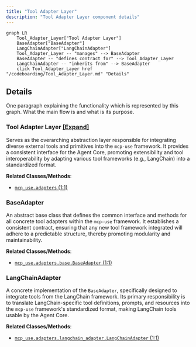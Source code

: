 ```yaml
---
title: "Tool Adapter Layer"
description: "Tool Adapter Layer component details"
---
```



```mermaid
graph LR
    Tool_Adapter_Layer["Tool Adapter Layer"]
    BaseAdapter["BaseAdapter"]
    LangChainAdapter["LangChainAdapter"]
    Tool_Adapter_Layer -- "manages" --> BaseAdapter
    BaseAdapter -- "defines contract for" --> Tool_Adapter_Layer
    LangChainAdapter -- "inherits from" --> BaseAdapter
    click Tool_Adapter_Layer href "/codeboarding/Tool_Adapter_Layer.md" "Details"
```

## Details

One paragraph explaining the functionality which is represented by this graph. What the main flow is and what is its purpose.

### Tool Adapter Layer [[Expand]](./Tool_Adapter_Layer)
Serves as the overarching abstraction layer responsible for integrating diverse external tools and primitives into the `mcp-use` framework. It provides a consistent interface for the Agent Core, promoting extensibility and tool interoperability by adapting various tool frameworks (e.g., LangChain) into a standardized format.


**Related Classes/Methods**:

- <a href="https://github.com/CodeBoarding/mcp-use/blob/main/mcp_use/adapters/__init__.py#L1-L1" target="_blank" rel="noopener noreferrer">`mcp_use.adapters` (1:1)</a>


### BaseAdapter
An abstract base class that defines the common interface and methods for all concrete tool adapters within the `mcp-use` framework. It establishes a consistent contract, ensuring that any new tool framework integrated will adhere to a predictable structure, thereby promoting modularity and maintainability.


**Related Classes/Methods**:

- <a href="https://github.com/CodeBoarding/mcp-use/blob/main/mcp_use/adapters/base.py#L1-L1" target="_blank" rel="noopener noreferrer">`mcp_use.adapters.base.BaseAdapter` (1:1)</a>


### LangChainAdapter
A concrete implementation of the `BaseAdapter`, specifically designed to integrate tools from the LangChain framework. Its primary responsibility is to translate LangChain-specific tool definitions, prompts, and resources into the `mcp-use` framework's standardized format, making LangChain tools usable by the Agent Core.


**Related Classes/Methods**:

- <a href="https://github.com/CodeBoarding/mcp-use/blob/main/mcp_use/adapters/langchain_adapter.py#L1-L1" target="_blank" rel="noopener noreferrer">`mcp_use.adapters.langchain_adapter.LangChainAdapter` (1:1)</a>
